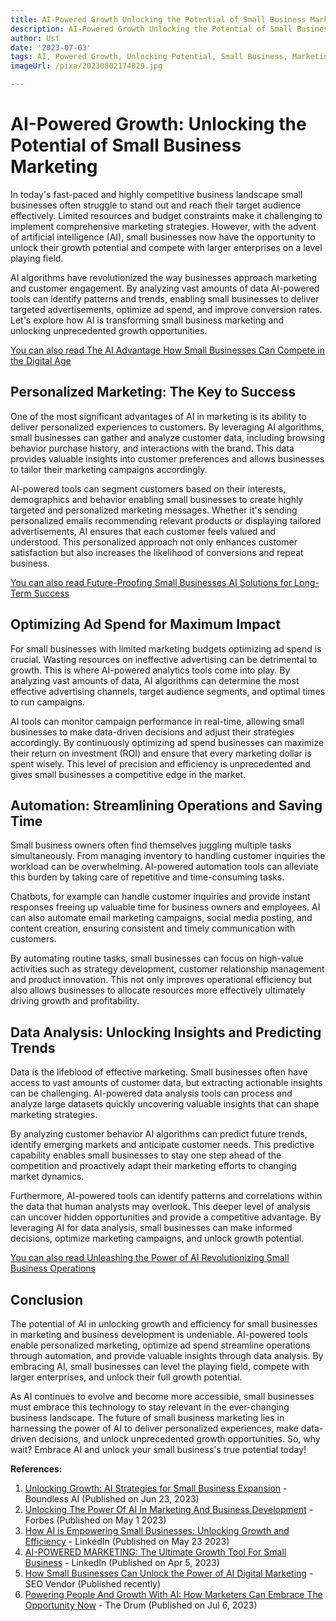 ```yaml
---
title: AI-Powered Growth Unlocking the Potential of Small Business Marketing
description: AI-Powered Growth Unlocking the Potential of Small Business Marketing
author: Usf
date: '2023-07-03'
tags: AI, Powered Growth, Unlocking Potential, Small Business, Marketing
imageUrl: /pixa/20230802174029.jpg

---
```

# AI-Powered Growth: Unlocking the Potential of Small Business Marketing

In today's fast-paced and highly competitive  business  landscape  small  businesses often struggle to stand out and reach their target audience effectively. Limited resources  and budget  constraints make it challenging to implement comprehensive  marketing strategies. However, with the advent of artificial intelligence (AI),  small businesses now have the  opportunity to unlock their growth  potential and compete with larger enterprises on a level playing field.

AI  algorithms have revolutionized the way businesses approach marketing and customer engagement. By analyzing vast amounts of data AI-powered tools can identify patterns and trends,  enabling small businesses to deliver targeted advertisements, optimize ad spend, and improve  conversion rates. Let's explore how AI is transforming small business marketing and  unlocking unprecedented growth opportunities.

[You can also read The AI Advantage  How Small  Businesses Can Compete  in the Digital Age](The%20AI%20Advantage%20How%20Small%20Businesses%20Can%20Compete%20in%20the%20Digital%20Age)


## Personalized Marketing:  The  Key to  Success

One  of the most significant advantages of AI in marketing is its ability to deliver personalized experiences to customers. By leveraging AI algorithms, small businesses can gather and analyze customer data, including browsing  behavior purchase history, and interactions with  the brand. This data provides valuable insights into customer preferences and allows businesses to tailor their marketing campaigns accordingly.

AI-powered tools can segment  customers based  on  their interests, demographics and behavior  enabling small businesses to create highly targeted and personalized marketing messages. Whether it's sending personalized emails  recommending relevant products or displaying tailored advertisements, AI ensures that each customer feels valued and understood. This  personalized approach not only enhances customer satisfaction but also increases the likelihood of conversions and repeat business.

[You can also read Future-Proofing Small Businesses AI Solutions for Long-Term Success](Future-Proofing%20Small%20Businesses%20AI%20Solutions%20for%20Long-Term%20Success)


## Optimizing Ad Spend  for Maximum Impact

For  small businesses with limited marketing budgets optimizing ad spend is crucial. Wasting resources on ineffective advertising can be detrimental to  growth. This is where AI-powered analytics  tools come into play. By analyzing vast amounts of data, AI algorithms can determine the most  effective advertising  channels, target audience segments, and optimal times to run  campaigns.

AI tools can monitor campaign performance in real-time, allowing small businesses to make data-driven decisions and adjust their strategies accordingly. By continuously optimizing ad spend businesses can maximize their return on investment (ROI) and  ensure that every marketing dollar  is spent wisely. This level  of precision and efficiency is unprecedented and gives small businesses a competitive edge in the market.

## Automation: Streamlining Operations and Saving Time

Small business owners often find themselves juggling multiple tasks  simultaneously. From  managing inventory  to handling customer inquiries the workload can  be overwhelming. AI-powered  automation tools can alleviate this burden by taking care  of repetitive and time-consuming tasks.

Chatbots, for example  can handle customer inquiries and provide instant responses freeing up valuable  time for business owners and employees. AI can also  automate email marketing campaigns, social media posting, and content creation, ensuring consistent and timely communication with customers.

By  automating routine tasks, small businesses can focus on high-value activities such as strategy development, customer  relationship  management and product innovation. This not only improves operational efficiency but also allows businesses to allocate resources more effectively ultimately driving growth and profitability.

## Data Analysis: Unlocking Insights and Predicting Trends

Data is the  lifeblood of effective marketing. Small businesses often have access to vast amounts of customer data, but extracting actionable insights can be  challenging. AI-powered data analysis tools can process and analyze large datasets quickly uncovering valuable insights that can  shape marketing strategies.

By analyzing customer behavior AI algorithms can predict  future  trends,  identify  emerging markets and anticipate customer needs. This predictive capability enables small businesses to stay one step  ahead of the competition and proactively adapt their  marketing efforts to changing market dynamics.

Furthermore, AI-powered tools can identify patterns and correlations within  the data that human analysts may overlook. This  deeper level of  analysis can  uncover hidden opportunities and provide a competitive  advantage. By leveraging AI for  data analysis,  small businesses can make informed decisions, optimize marketing campaigns, and  unlock growth potential.

[You can  also read Unleashing the Power of AI Revolutionizing Small Business  Operations](Unleashing%20the%20Power%20of%20AI%20Revolutionizing%20Small%20Business%20Operations)


## Conclusion

The potential of AI in unlocking growth  and efficiency for small businesses in marketing and business development is undeniable. AI-powered tools enable  personalized marketing, optimize ad spend streamline operations through automation, and provide valuable  insights through data analysis. By embracing AI, small businesses can level the playing field, compete with larger enterprises, and  unlock their full growth potential.

As AI continues to evolve and become more  accessible, small businesses must embrace  this technology to stay relevant in the ever-changing business landscape.  The future of small business marketing lies in harnessing the power of AI to deliver personalized experiences, make data-driven  decisions, and unlock unprecedented growth opportunities. So, why wait? Embrace AI and unlock your small business's true potential today!

**References:**

1. [Unlocking Growth: AI Strategies for Small Business Expansion](https://medium.com/@boundlessai/unlocking-growth-ai-strategies-for-small-business-expansion-7fb8cbcc72a6) - Boundless AI (Published on Jun 23, 2023)
2. [Unlocking The Power Of AI In Marketing And Business Development](https://www.forbes.com/sites/forbesbusinesscouncil/2023/05/01/unlocking-the-power-of-ai-in-marketing-and-business-development/?sh=24a1e4833a58) - Forbes (Published on May 1 2023)
3. [How AI is Empowering Small Businesses: Unlocking Growth and Efficiency](https://www.linkedin.com/pulse/how-ai-empowering-small-businesses-unlocking-growth-jesse-weigel) - LinkedIn (Published  on May 23  2023)
4. [AI-POWERED MARKETING: The Ultimate Growth Tool For  Small Business](https://www.linkedin.com/pulse/ai-powered-marketing-ultimate-growth-tool-small-business) - LinkedIn (Published on  Apr 5, 2023)
5.  [How Small Businesses Can  Unlock the Power of AI  Digital Marketing](https://seovendor.co/how-small-businesses-can-unlock-the-power-of-ai-digital-marketing/) - SEO Vendor (Published recently)
6. [Powering People And Growth With AI: How Marketers  Can  Embrace  The Opportunity Now](https://www.thedrum.com/news/2023/07/06/powering-people-and-growth-with-ai-how-marketers-can-embrace-the-opportunity-now) - The Drum (Published on Jul 6, 2023)